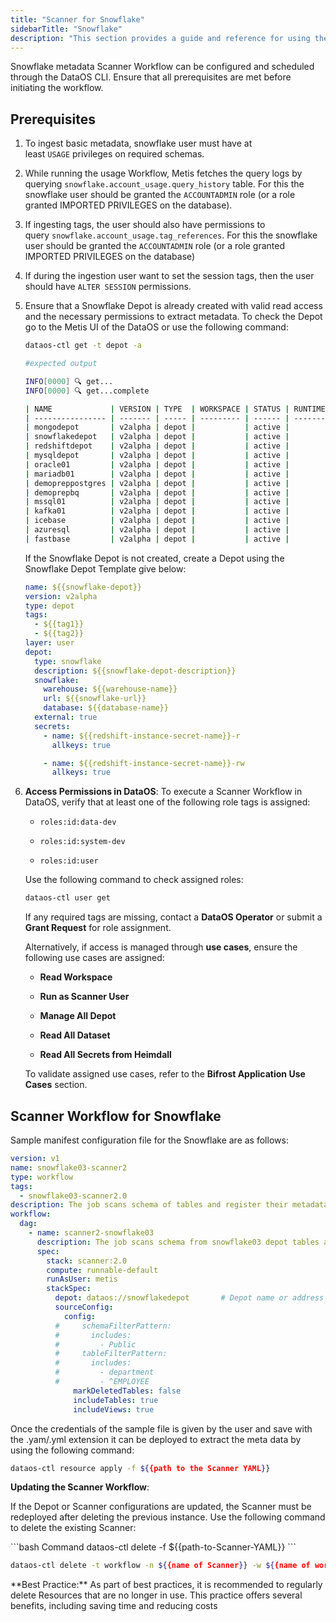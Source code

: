 ```yaml
---
title: "Scanner for Snowflake"
sidebarTitle: "Snowflake"
description: "This section provides a guide and reference for using the Snowflake metadata Scanner Workflow. It includes configuration steps, and required access permissions for execution."
---
```


Snowflake metadata Scanner Workflow can be configured and scheduled through the DataOS CLI. Ensure that all prerequisites are met before initiating the workflow.

## Prerequisites

1. To ingest basic metadata, snowflake user must have at least `USAGE` privileges on required schemas.
2. While running the usage Workflow, Metis fetches the query logs by querying `snowflake.account_usage.query_history` table. For this the snowflake user should be granted the `ACCOUNTADMIN` role (or a role granted IMPORTED PRIVILEGES on the database).
3. If ingesting tags, the user should also have permissions to query `snowflake.account_usage.tag_references`. For this the snowflake user should be granted the `ACCOUNTADMIN` role (or a role granted IMPORTED PRIVILEGES on the database)
4. If during the ingestion user want to set the session tags, then the user should have `ALTER SESSION` permissions.
5. Ensure that a Snowflake Depot is already created with valid read access and the necessary permissions to extract metadata. To check the Depot go to the Metis UI of the DataOS or use the following command:
    
    ```bash
    dataos-ctl get -t depot -a
    ```

    ```bash
    #expected output
    
    INFO[0000] 🔍 get...
    INFO[0000] 🔍 get...complete
    
    | NAME             | VERSION | TYPE  | WORKSPACE | STATUS | RUNTIME | OWNER      |
    | ---------------- | ------- | ----- | --------- | ------ | ------- | ---------- |
    | mongodepot       | v2alpha | depot |           | active |         | usertest   |
    | snowflakedepot   | v2alpha | depot |           | active |         | gojo       |
    | redshiftdepot    | v2alpha | depot |           | active |         | kira       |
    | mysqldepot       | v2alpha | depot |           | active |         | ryuk       |
    | oracle01         | v2alpha | depot |           | active |         | drdoom     |
    | mariadb01        | v2alpha | depot |           | active |         | tonystark  |
    | demopreppostgres | v2alpha | depot |           | active |         | slimshaddy |
    | demoprepbq       | v2alpha | depot |           | active |         | pengvin    |
    | mssql01          | v2alpha | depot |           | active |         | hulk       |
    | kafka01          | v2alpha | depot |           | active |         | peeter     |
    | icebase          | v2alpha | depot |           | active |         | blackpink  |
    | azuresql         | v2alpha | depot |           | active |         | arnold     |
    | fastbase         | v2alpha | depot |           | active |         | ddevil     |
    ```
    
    If the Snowflake Depot is not created, create a Depot using the Snowflake Depot Template give below: 
    
    ```yaml
    name: ${{snowflake-depot}}
    version: v2alpha
    type: depot
    tags:
      - ${{tag1}}
      - ${{tag2}}
    layer: user
    depot:
      type: snowflake
      description: ${{snowflake-depot-description}}
      snowflake:
        warehouse: ${{warehouse-name}}
        url: ${{snowflake-url}}
        database: ${{database-name}}
      external: true
      secrets:
        - name: ${{redshift-instance-secret-name}}-r
          allkeys: true
    
        - name: ${{redshift-instance-secret-name}}-rw
          allkeys: true
    ```
    
6. **Access Permissions in DataOS**: 
    To execute a Scanner Workflow in DataOS, verify that at least one of the following role tags is assigned:
    
    * `roles:id:data-dev`
    
    * `roles:id:system-dev`
    
    * `roles:id:user`
    
    Use the following command to check assigned roles:
    
    ```bash
    dataos-ctl user get
    ```
    
    If any required tags are missing, contact a **DataOS Operator** or submit a **Grant Request** for role assignment.
    
    Alternatively, if access is managed through **use cases**, ensure the following use cases are assigned:
    
    * **Read Workspace**
    
    * **Run as Scanner User**
    
    * **Manage All Depot**
    
    * **Read All Dataset**
    
    * **Read All Secrets from Heimdall**
    
    To validate assigned use cases, refer to the **Bifrost Application Use Cases** section.

## Scanner Workflow for Snowflake

Sample manifest configuration file for the Snowflake are as follows: 

```yaml
version: v1                                            
name: snowflake03-scanner2                              
type: workflow
tags:
  - snowflake03-scanner2.0
description: The job scans schema of tables and register their metadata
workflow:
  dag:
    - name: scanner2-snowflake03                        
      description: The job scans schema from snowflake03 depot tables and register their metadata on metis2
      spec:
        stack: scanner:2.0                              
        compute: runnable-default 
        runAsUser: metis                      
        stackSpec:
          depot: dataos://snowflakedepot       # Depot name or address UDL
          sourceConfig:
            config:
          #     schemaFilterPattern:
          #       includes:
          #         - Public
          #     tableFilterPattern: 
          #       includes:
          #         - department
          #         - ^EMPLOYEE
              markDeletedTables: false
              includeTables: true
              includeViews: true
```

Once the credentials of the sample file is given by the user and save with the .yam/.yml extension it can be deployed to extract the meta data by using the following command:

```bash
dataos-ctl resource apply -f ${{path to the Scanner YAML}}
```

**Updating the Scanner Workflow**:

If the Depot or Scanner configurations are updated, the Scanner must be redeployed after deleting the previous instance. Use the following command to delete the existing Scanner:

<CodeGroup>
  ```bash Command
  dataos-ctl delete -f ${{path-to-Scanner-YAML}}
  ```

  ```bash Alternative Command
  dataos-ctl delete -t workflow -n ${{name of Scanner}} -w ${{name of workspace}}
  ```
</CodeGroup>

<Note>
  **Best Practice:** As part of best practices, it is recommended to regularly delete Resources that are no longer in use. This practice offers several benefits, including saving time and reducing costs
</Note>